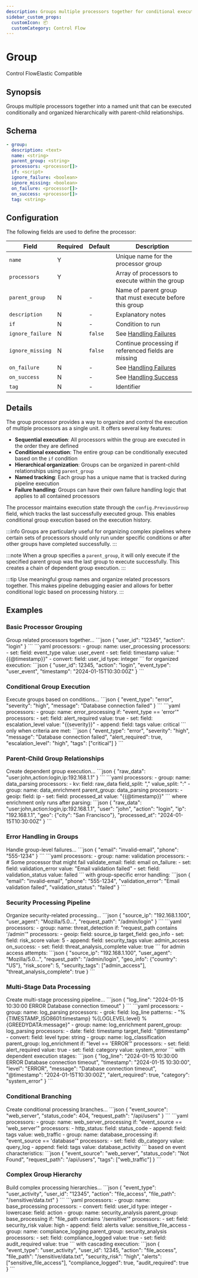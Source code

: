 ```yaml
---
description: Groups multiple processors together for conditional execution and organization
sidebar_custom_props: 
  customIcon: 📦
  customCategory: Control Flow
---
```


# Group

<span className="theme-doc-version-badge badge badge--primary">Control Flow</span><span className="theme-doc-version-badge badge badge--secondary">Elastic Compatible</span>

## Synopsis

Groups multiple processors together into a named unit that can be executed conditionally and organized hierarchically with parent-child relationships.

## Schema

```yaml {1,3,5}
- group:
  description: <text>
  name: <string>
  parent_group: <string>
  processors: <processor[]>
  if: <script>
  ignore_failure: <boolean>
  ignore_missing: <boolean>
  on_failure: <processor[]>
  on_success: <processor[]>
  tag: <string>
```

## Configuration

The following fields are used to define the processor:

|Field|Required|Default|Description|
|---|---|---|---|
|`name`|Y||Unique name for the processor group|
|`processors`|Y||Array of processors to execute within the group|
|`parent_group`|N|-|Name of parent group that must execute before this group|
|`description`|N|-|Explanatory notes|
|`if`|N|-|Condition to run|
|`ignore_failure`|N|`false`|See [Handling Failures](../handling-failures.mdx)|
|`ignore_missing`|N|`false`|Continue processing if referenced fields are missing|
|`on_failure`|N|-|See [Handling Failures](../handling-failures.mdx)|
|`on_success`|N|-|See [Handling Success](../handling-success.mdx)|
|`tag`|N|-|Identifier|

## Details

The group processor provides a way to organize and control the execution of multiple processors as a single unit. It offers several key features:

- **Sequential execution**: All processors within the group are executed in the order they are defined
- **Conditional execution**: The entire group can be conditionally executed based on the `if` condition
- **Hierarchical organization**: Groups can be organized in parent-child relationships using `parent_group`
- **Named tracking**: Each group has a unique name that is tracked during pipeline execution
- **Failure handling**: Groups can have their own failure handling logic that applies to all contained processors

The processor maintains execution state through the `config.PreviousGroup` field, which tracks the last successfully executed group. This enables conditional group execution based on the execution history.

:::info
Groups are particularly useful for organizing complex pipelines where certain sets of processors should only run under specific conditions or after other groups have completed successfully.
:::

:::note
When a group specifies a `parent_group`, it will only execute if the specified parent group was the last group to execute successfully. This creates a chain of dependent group execution.
:::

:::tip
Use meaningful group names and organize related processors together. This makes pipeline debugging easier and allows for better conditional logic based on processing history.
:::

## Examples

### Basic Processor Grouping

<ExampleGrid>
  <CommentCol>
    Group related processors together...
  </CommentCol>
  <CodeCol>
    ```json
    {
      "user_id": "12345",
      "action": "login"
    }
    ```
    ```yaml
    processors:
      - group:
        name: user_processing
        processors:
          - set:
            field: event_type
            value: user_event
          - set:
            field: timestamp
            value: "{{@timestamp}}"
          - convert:
            field: user_id
            type: integer
    ```
  </CodeCol>
  <CommentCol>
    for organized execution:
  </CommentCol>
  <CodeCol>
    ```json
    {
      "user_id": 12345,
      "action": "login",
      "event_type": "user_event",
      "timestamp": "2024-01-15T10:30:00Z"
    }
    ```
  </CodeCol>
</ExampleGrid>

### Conditional Group Execution

<ExampleGrid>
  <CommentCol>
    Execute groups based on conditions...
  </CommentCol>
  <CodeCol>
    ```json
    {
      "event_type": "error",
      "severity": "high",
      "message": "Database connection failed"
    }
    ```
    ```yaml
    processors:
      - group:
        name: error_processing
        if: "event_type == 'error'"
        processors:
          - set:
            field: alert_required
            value: true
          - set:
            field: escalation_level
            value: "{{severity}}"
          - append:
            field: tags
            value: critical
    ```
  </CodeCol>
  <CommentCol>
    only when criteria are met:
  </CommentCol>
  <CodeCol>
    ```json
    {
      "event_type": "error",
      "severity": "high",
      "message": "Database connection failed",
      "alert_required": true,
      "escalation_level": "high",
      "tags": ["critical"]
    }
    ```
  </CodeCol>
</ExampleGrid>

### Parent-Child Group Relationships

<ExampleGrid>
  <CommentCol>
    Create dependent group execution...
  </CommentCol>
  <CodeCol>
    ```json
    {
      "raw_data": "user:john,action:login,ip:192.168.1.1"
    }
    ```
    ```yaml
    processors:
      - group:
        name: data_parsing
        processors:
          - kv:
            field: raw_data
            field_split: ","
            value_split: ":"
      - group:
        name: data_enrichment
        parent_group: data_parsing
        processors:
          - geoip:
            field: ip
          - set:
            field: processed_at
            value: "{{@timestamp}}"
    ```
  </CodeCol>
  <CommentCol>
    where enrichment only runs after parsing:
  </CommentCol>
  <CodeCol>
    ```json
    {
      "raw_data": "user:john,action:login,ip:192.168.1.1",
      "user": "john",
      "action": "login",
      "ip": "192.168.1.1",
      "geo": {"city": "San Francisco"},
      "processed_at": "2024-01-15T10:30:00Z"
    }
    ```
  </CodeCol>
</ExampleGrid>

### Error Handling in Groups

<ExampleGrid>
  <CommentCol>
    Handle group-level failures...
  </CommentCol>
  <CodeCol>
    ```json
    {
      "email": "invalid-email",
      "phone": "555-1234"
    }
    ```
    ```yaml
    processors:
      - group:
        name: validation
        processors:
          - # Some processor that might fail
            validate_email:
            field: email
        on_failure:
          - set:
            field: validation_error
            value: "Email validation failed"
          - set:
            field: validation_status
            value: failed
    ```
  </CodeCol>
  <CommentCol>
    with group-specific error handling:
  </CommentCol>
  <CodeCol>
    ```json
    {
      "email": "invalid-email",
      "phone": "555-1234",
      "validation_error": "Email validation failed",
      "validation_status": "failed"
    }
    ```
  </CodeCol>
</ExampleGrid>

### Security Processing Pipeline

<ExampleGrid>
  <CommentCol>
    Organize security-related processing...
  </CommentCol>
  <CodeCol>
    ```json
    {
      "source_ip": "192.168.1.100",
      "user_agent": "Mozilla/5.0...",
      "request_path": "/admin/login"
    }
    ```
    ```yaml
    processors:
      - group:
        name: threat_detection
        if: "request_path contains '/admin'"
        processors:
          - geoip:
            field: source_ip
            target_field: geo_info
          - set:
            field: risk_score
            value: 5
          - append:
            field: security_tags
            value: admin_access
        on_success:
          - set:
            field: threat_analysis_complete
            value: true
    ```
  </CodeCol>
  <CommentCol>
    for admin access attempts:
  </CommentCol>
  <CodeCol>
    ```json
    {
      "source_ip": "192.168.1.100",
      "user_agent": "Mozilla/5.0...",
      "request_path": "/admin/login",
      "geo_info": {"country": "US"},
      "risk_score": 5,
      "security_tags": ["admin_access"],
      "threat_analysis_complete": true
    }
    ```
  </CodeCol>
</ExampleGrid>

### Multi-Stage Data Processing

<ExampleGrid>
  <CommentCol>
    Create multi-stage processing pipeline...
  </CommentCol>
  <CodeCol>
    ```json
    {
      "log_line": "2024-01-15 10:30:00 ERROR Database connection timeout"
    }
    ```
    ```yaml
    processors:
      - group:
        name: log_parsing
        processors:
          - grok:
            field: log_line
            patterns:
              - "%{TIMESTAMP_ISO8601:timestamp} %{LOGLEVEL:level} %{GREEDYDATA:message}"
      - group:
        name: log_enrichment
        parent_group: log_parsing
        processors:
          - date:
            field: timestamp
            target_field: "@timestamp"
          - convert:
            field: level
            type: string
      - group:
        name: log_classification
        parent_group: log_enrichment
        if: "level == 'ERROR'"
        processors:
          - set:
            field: alert_required
            value: true
          - set:
            field: category
            value: system_error
    ```
  </CodeCol>
  <CommentCol>
    with dependent execution stages:
  </CommentCol>
  <CodeCol>
    ```json
    {
      "log_line": "2024-01-15 10:30:00 ERROR Database connection timeout",
      "timestamp": "2024-01-15 10:30:00",
      "level": "ERROR",
      "message": "Database connection timeout",
      "@timestamp": "2024-01-15T10:30:00Z",
      "alert_required": true,
      "category": "system_error"
    }
    ```
  </CodeCol>
</ExampleGrid>

### Conditional Branching

<ExampleGrid>
  <CommentCol>
    Create conditional processing branches...
  </CommentCol>
  <CodeCol>
    ```json
    {
      "event_source": "web_server",
      "status_code": 404,
      "request_path": "/api/users"
    }
    ```
    ```yaml
    processors:
      - group:
        name: web_server_processing
        if: "event_source == 'web_server'"
        processors:
          - http_status:
            field: status_code
          - append:
            field: tags
            value: web_traffic
      - group:
        name: database_processing
        if: "event_source == 'database'"
        processors:
          - set:
            field: db_category
            value: query_log
          - append:
            field: tags
            value: database_activity
    ```
  </CodeCol>
  <CommentCol>
    based on event characteristics:
  </CommentCol>
  <CodeCol>
    ```json
    {
      "event_source": "web_server",
      "status_code": "Not Found",
      "request_path": "/api/users",
      "tags": ["web_traffic"]
    }
    ```
  </CodeCol>
</ExampleGrid>

### Complex Group Hierarchy

<ExampleGrid>
  <CommentCol>
    Build complex processing hierarchies...
  </CommentCol>
  <CodeCol>
    ```json
    {
      "event_type": "user_activity",
      "user_id": "12345",
      "action": "file_access",
      "file_path": "/sensitive/data.txt"
    }
    ```
    ```yaml
    processors:
      - group:
        name: base_processing
        processors:
          - convert:
            field: user_id
            type: integer
          - lowercase:
            field: action
      - group:
        name: security_analysis
        parent_group: base_processing
        if: "file_path contains '/sensitive'"
        processors:
          - set:
            field: security_risk
            value: high
          - append:
            field: alerts
            value: sensitive_file_access
      - group:
        name: compliance_logging
        parent_group: security_analysis
        processors:
          - set:
            field: compliance_logged
            value: true
          - set:
            field: audit_required
            value: true
    ```
  </CodeCol>
  <CommentCol>
    with cascading execution:
  </CommentCol>
  <CodeCol>
    ```json
    {
      "event_type": "user_activity",
      "user_id": 12345,
      "action": "file_access",
      "file_path": "/sensitive/data.txt",
      "security_risk": "high",
      "alerts": ["sensitive_file_access"],
      "compliance_logged": true,
      "audit_required": true
    }
    ```
  </CodeCol>
</ExampleGrid>
